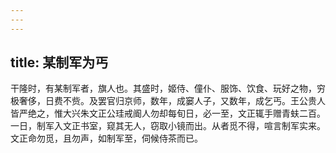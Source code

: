```yaml
---
---
---
```

title: 某制军为丐
---



干隆时，有某制军者，旗人也。其盛时，姬侍、僮仆、服饰、饮食、玩好之物，穷极奢侈，日费不赀。及罢官归京师，数年，成窭人子，又数年，成乞丐。王公贵人皆严绝之，惟大兴朱文正公珪戒阍人勿却每旬日，必一至，文正辄手赠青蚨二百。一日，制军入文正书室，窥其无人，窃取小镜而出。从者觅不得，喧言制军实来。文正命勿觅，且勿声，如制军至，伺候侍茶而已。